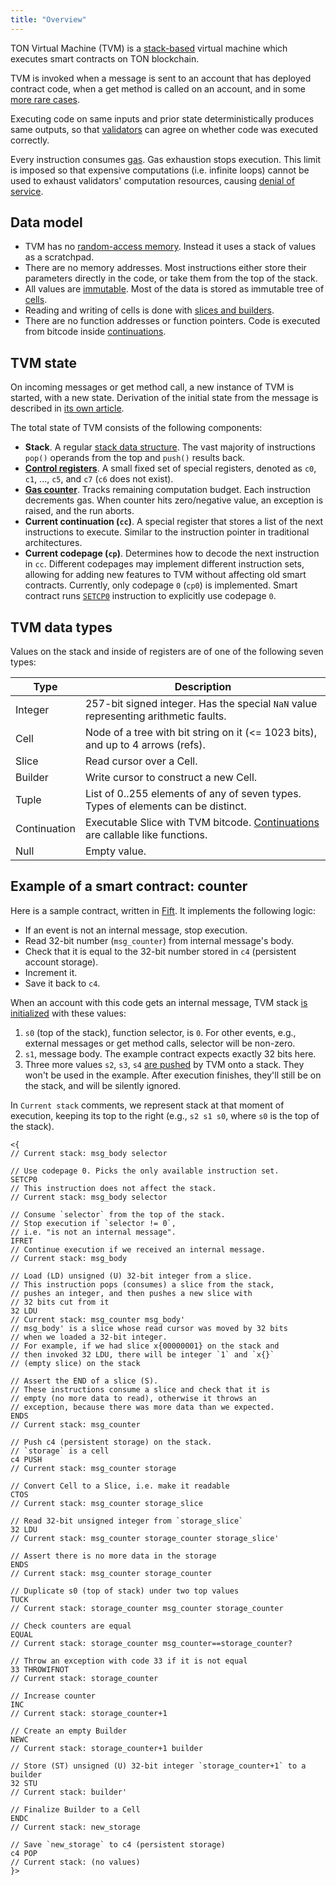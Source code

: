 ```yaml
---
title: "Overview"
---
```



TON Virtual Machine (TVM) is a [stack-based](https://en.wikipedia.org/wiki/Stack_machine) virtual machine which executes smart contracts on TON blockchain.

TVM is invoked when a message is sent to an account that has deployed contract code, when a get method is called on an account, and in some [more rare cases](/tvm/initialization#stack).

Executing code on same inputs and prior state deterministically produces same outputs, so that [validators](/foundations/consensus) can agree on whether code was executed correctly.

Every instruction consumes [gas](/tvm/gas). Gas exhaustion stops execution. This limit is imposed so that expensive computations (i.e. infinite loops) cannot be used to exhaust validators' computation resources, causing [denial of service](https://en.wikipedia.org/wiki/Denial-of-service_attack).

## Data model

- TVM has no [random-access memory](https://en.wikipedia.org/wiki/Random-access_memory). Instead it uses a stack of values as a scratchpad.
- There are no memory addresses. Most instructions either store their parameters directly in the code, or take them from the top of the stack.
- All values are [immutable](https://en.wikipedia.org/wiki/Immutable_object).
  Most of the data is stored as immutable tree of [cells](/tvm/serialization/cells).
- Reading and writing of cells is done with [slices and builders](/tvm/builders-and-slices).
- There are no function addresses or function pointers. Code is executed from bitcode inside [continuations](/tvm/continuations).

## TVM state

On incoming messages or get method call, a new instance of TVM is started, with a new state. Derivation of the initial state from the message is described in [its own article](/tvm/initialization).

The total state of TVM consists of the following components:

- **Stack**. A regular [stack data structure](https://en.wikipedia.org/wiki/Stack_\(abstract_data_type\)). The vast majority of instructions `pop()` operands from the top and `push()` results back.
- [**Control registers**](/tvm/registers). A small fixed set of special registers, denoted as `c0`, `c1`, ..., `c5`, and `c7` (`c6` does not exist).
- [**Gas counter**](/tvm/gas). Tracks remaining computation budget. Each instruction decrements gas. When counter hits zero/negative value, an exception is raised, and the run aborts.
- **Current continuation (`cc`)**. A special register that stores a list of the next instructions to execute. Similar to the instruction pointer in traditional architectures.
- **Current codepage (`cp`)**. Determines how to decode the next instruction in `cc`. Different codepages may implement different instruction sets, allowing for adding new features to TVM without affecting old smart contracts. Currently, only codepage `0` (`cp0`) is implemented. Smart contract runs [`SETCP0`](/tvm/instructions#ff-setcp) instruction to explicitly use codepage `0`.

## TVM data types

Values on the stack and inside of registers are of one of the following seven types:

| Type         | Description                                                                                                                 |
| ------------ | --------------------------------------------------------------------------------------------------------------------------- |
| Integer      | 257-bit signed integer. Has the special `NaN` value representing arithmetic faults.                                         |
| Cell         | Node of a tree with bit string on it (\<= 1023 bits), and up to 4 arrows (refs).                                            |
| Slice        | Read cursor over a Cell.                                                                                                    |
| Builder      | Write cursor to construct a new Cell.                                                                                       |
| Tuple        | List of 0..255 elements of any of seven types. Types of elements can be distinct.                                           |
| Continuation | Executable Slice with TVM bitcode. [Continuations](https://en.wikipedia.org/wiki/Continuation) are callable like functions. |
| Null         | Empty value.                                                                                                                |

## Example of a smart contract: counter

Here is a sample contract, written in [Fift](/languages/fift/overview). It implements the following logic:

- If an event is not an internal message, stop execution.
- Read 32-bit number (`msg_counter`) from internal message's body.
- Check that it is equal to the 32-bit number stored in `c4` (persistent account storage).
- Increment it.
- Save it back to `c4`.

When an account with this code gets an internal message, TVM stack [is initialized](/tvm/initialization#stack) with these values:

1. `s0` (top of the stack), function selector, is `0`. For other events, e.g., external messages or get method calls, selector will be non-zero.
1. `s1`, message body. The example contract expects exactly 32 bits here.
1. Three more values `s2`, `s3`, `s4` [are pushed](/tvm/initialization#external%2Finternal-message) by TVM onto a stack. They won't be used in the example. After execution finishes, they'll still be on the stack, and will be silently ignored.

In `Current stack` comments, we represent stack at that moment of execution, keeping its top to the right (e.g., `s2 s1 s0`, where `s0` is the top of the stack).

```fift Fift
<{
// Current stack: msg_body selector

// Use codepage 0. Picks the only available instruction set.
SETCP0
// This instruction does not affect the stack.
// Current stack: msg_body selector

// Consume `selector` from the top of the stack.
// Stop execution if `selector != 0`,
// i.e. "is not an internal message".
IFRET
// Continue execution if we received an internal message.
// Current stack: msg_body

// Load (LD) unsigned (U) 32-bit integer from a slice.
// This instruction pops (consumes) a slice from the stack,
// pushes an integer, and then pushes a new slice with
// 32 bits cut from it
32 LDU
// Current stack: msg_counter msg_body'
// msg_body' is a slice whose read cursor was moved by 32 bits
// when we loaded a 32-bit integer.
// For example, if we had slice x{00000001} on the stack and
// then invoked 32 LDU, there will be integer `1` and `x{}`
// (empty slice) on the stack

// Assert the END of a slice (S).
// These instructions consume a slice and check that it is
// empty (no more data to read), otherwise it throws an
// exception, because there was more data than we expected.
ENDS
// Current stack: msg_counter

// Push c4 (persistent storage) on the stack.
// `storage` is a cell
c4 PUSH
// Current stack: msg_counter storage

// Convert Cell to a Slice, i.e. make it readable
CTOS
// Current stack: msg_counter storage_slice

// Read 32-bit unsigned integer from `storage_slice`
32 LDU
// Current stack: msg_counter storage_counter storage_slice'

// Assert there is no more data in the storage
ENDS
// Current stack: msg_counter storage_counter

// Duplicate s0 (top of stack) under two top values
TUCK
// Current stack: storage_counter msg_counter storage_counter

// Check counters are equal
EQUAL
// Current stack: storage_counter msg_counter==storage_counter?

// Throw an exception with code 33 if it is not equal
33 THROWIFNOT
// Current stack: storage_counter

// Increase counter
INC
// Current stack: storage_counter+1

// Create an empty Builder
NEWC
// Current stack: storage_counter+1 builder

// Store (ST) unsigned (U) 32-bit integer `storage_counter+1` to a builder
32 STU
// Current stack: builder'

// Finalize Builder to a Cell
ENDC
// Current stack: new_storage

// Save `new_storage` to c4 (persistent storage)
c4 POP
// Current stack: (no values)
}>
```
